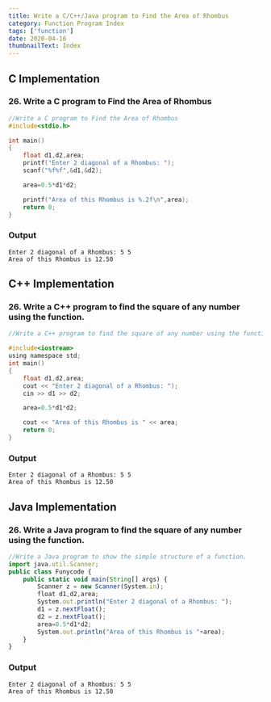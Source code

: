 ```yaml
---
title: Write a C/C++/Java program to Find the Area of Rhombus
category: Function Program Index
tags: ['function']
date: 2020-04-16
thumbnailText: Index
---
```


## C Implementation
### 26. Write a C program to Find the Area of Rhombus
```c
//Write a C program to Find the Area of Rhombus
#include<stdio.h>

int main()
{
    float d1,d2,area;
    printf("Enter 2 diagonal of a Rhombus: ");
    scanf("%f%f",&d1,&d2);

    area=0.5*d1*d2;

    printf("Area of this Rhombus is %.2f\n",area);
    return 0;
}
```
### Output
```
Enter 2 diagonal of a Rhombus: 5 5
Area of this Rhombus is 12.50
```

## C++ Implementation
### 26. Write a C++ program to find the square of any number using the function.
```c
//Write a C++ program to find the square of any number using the function.

#include<iostream>
using namespace std;
int main()
{
    float d1,d2,area;
    cout << "Enter 2 diagonal of a Rhombus: ");
    cin >> d1 >> d2;

    area=0.5*d1*d2;

    cout << "Area of this Rhombus is " << area;
    return 0;
}
```
### Output
```
Enter 2 diagonal of a Rhombus: 5 5
Area of this Rhombus is 12.50
```

## Java Implementation
### 26. Write a Java program to find the square of any number using the function.
```js
//Write a Java program to show the simple structure of a function.
import java.util.Scanner;
public class Funycode {
    public static void main(String[] args) {
        Scanner z = new Scanner(System.in);
        float d1,d2,area;
        System.out.println("Enter 2 diagonal of a Rhombus: ");
        d1 = z.nextFloat();
        d2 = z.nextFloat();
        area=0.5*d1*d2;
        System.out.println("Area of this Rhombus is "+area);
    }
}
```
### Output
```
Enter 2 diagonal of a Rhombus: 5 5
Area of this Rhombus is 12.50
```
